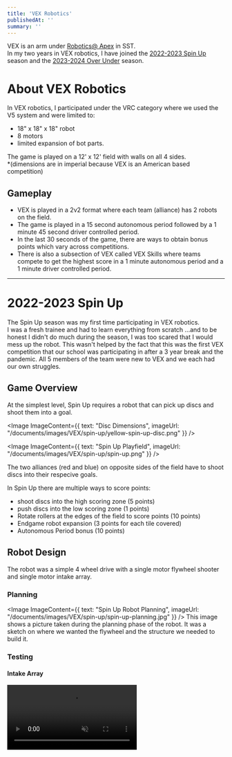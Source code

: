 ```yaml
---
title: 'VEX Robotics'
publishedAt: ''
summary: ''
---
```


VEX is an arm under [Robotics@ Apex](/mdx/areas/robotics/robotics-at-apex) in SST. \
In my two years in VEX robotics, I have joined the 
[2022-2023 Spin Up](https://www.hktechchallenge.com/pdf/VRC-SpinUp-GameManual-eng.pdf) season and the 
[2023-2024 Over Under](https://content.vexrobotics.com/docs/23-24/vrc-overunder/VRC-Manual-2023-24-4.0.pdf) season.

# About VEX Robotics
In VEX robotics, I participated under the VRC category where we used the V5 system and were limited to:
- 18" x 18" x 18" robot
- 8 motors
- limited expansion of bot parts. 

The game is played on a 12' x 12' field with walls on all 4 sides. \
*(dimensions are in imperial because VEX is an American based competition)

## Gameplay
- VEX is played in a 2v2 format where each team (alliance) has 2 robots on the field. 
- The game is played in a 15 second autonomous period followed by a 1 minute 45 second driver controlled period.
- In the last 30 seconds of the game, there are ways to obtain bonus points which vary across competitions. 
- There is also a subsection of VEX called VEX Skills where teams compete to get the highest score in a 1 minute autonomous period and a 1 minute driver controlled period.

---

# 2022-2023 Spin Up

The Spin Up season was my first time participating in VEX robotics. \
I was a fresh trainee and had to learn everything from scratch ...and to be honest I didn't do much during the season, I was too scared that I would mess up the robot. 
This wasn't helped by the fact that this was the first VEX competition that our school was participating in after a 3 year break and the pandemic.
All 5 members of the team were new to VEX and we each had our own struggles.


## Game Overview
At the simplest level, Spin Up requires a robot that can pick up discs and shoot them into a goal. 

<Image ImageContent={{
    text: "Disc Dimensions",
    imageUrl: "/documents/images/VEX/spin-up/yellow-spin-up-disc.png"
}} />

<Image ImageContent={{
    text: "Spin Up Playfield",
    imageUrl: "/documents/images/VEX/spin-up/spin-up.png"
}} />

The two alliances (red and blue) on opposite sides of the field have to shoot discs into their respecive goals. 

In Spin Up there are multiple ways to score points:
- shoot discs into the high scoring zone (5 points)
- push discs into the low scoring zone (1 points)
- Rotate rollers at the edges of the field to score points (10 points)
- Endgame robot expansion (3 points for each tile covered)
- Autonomous Period bonus (10 points)


## Robot Design
The robot was a simple 4 wheel drive with a single motor flywheel shooter and single motor intake array. 

### Planning
<Image ImageContent={{
    text: "Spin Up Robot Planning",
    imageUrl: "/documents/images/VEX/spin-up/spin-up-planning.jpg"
}} />
This image shows a picture taken during the planning phase of the robot.
It was a sketch on where we wanted the flywheel and the structure we needed to build it.

### Testing

#### Intake Array
<video src="/documents/images/VEX/spin-up/spin-up-intake-fail.mp4" muted autoPlay playsInline controls loop preload="metadata"/>
Testing the intake subsystem of the robot. \
It didn't work as intended, the discs kept getting stuck in the intake array.

#### Flywheel
<video src="/documents/images/VEX/spin-up/spin-up-outtake-test.mp4" muted autoPlay playsInline controls loop preload="metadata"/>
Testing the outtake subsystem of the robot. \
The flywheel worked, however, it took a long time to Spin Up and reduced cycle time. 

#### Final Robot
<Image ImageContent={{
    text: "Flywheel Testing",
    imageUrl: "/documents/images/VEX/spin-up/spin-up-testing.jpeg"
}} />
Shoutout to Zachary, my teammate who built the flywheel.

<Image ImageContent={{
    text: "Final Robot",
    imageUrl: "/documents/images/VEX/spin-up/spin-up-robot.jpg"
}} />


## Reflections
During the final competition, we did not fare too well. \
Our robot was not able to shoot the discs into the goal and we were not able to score many points.


However, looking at all the other robots, I realised that we were not the only ones who struggled. 
We were able to learn from the winners and see what we could improve on for the next season 
as well as made new friends from other schools and strengthen the VEX community in Singapore. 

---


# 2023-2024 Over Under
The Over Under season was my second time participating in VEX robotics. \
This time I was more confident in my abilities and took on a more active role in the team.
As I became the ExCo of the club and entered Secondary 3, I had to juggle between my responsibilities and competitions.
This season was also the first time that our school had 4 teams participating in VEX robotics. 

My group was made up of 5 members, 4 of which were my juniors whom I had the pleasure of working with for a year. 
Seeing them grow as we shared highs and lows pulls at my heartstrings.

I am proud of the work we did and the bot we built together. 


<Image ImageContent={{
    text: "VEX Team",
    imageUrl: "/documents/images/VEX/over-under/over-under-vex-team.jpeg"
}} />
Humans (left to right): \
Klifton (me), Jian An, Ying Xuan, Jayden, Kevin

## Game Overview
Over Under is a game where robots have to pick up triangular shaped balls (triballs) and place them in goals.
<Image ImageContent={{
    text: "Triball Dimensions",
    imageUrl: "/documents/images/VEX/over-under/green-triball.png"
}} />

<Image ImageContent={{
    text: "Over Under Playfield",
    imageUrl: "/documents/images/VEX/over-under/over-under.png"
}} />

Of the 60 Triballs Availible, 12 of which are on the field. \
The two alliances (red and blue) on opposite sides of the field have to shove the triballs into their respective goals.

In Over Under there are multiple ways to score points:
- Triballs in goals (5 points)
- Triballs on your side of the field (2 points)
- Endgame robot hang on pipes \
(20 points for highest elevation, decreasing in 5 points for each elevation level)
- Autonomous Period bonus (8 points)

## Robot Design

### Planning

This time... we planned... On paper and not in a span of 30 seconds. \
This is a sketch of our robot and ideas for a catapult and intake array.
Of course this was just an idea and not much of it was implemented in the final robot design.
<Image ImageContent={{
    text: "Over Under Planning",
    imageUrl: "/documents/images/VEX/over-under/over-under-planning.jpeg"
}} />
One thing we could improve is that after sketching the robot, 
we should make a 3D CAD model of it to see how parts work together and if there are any interferences.

### Testing

#### Intake Array
<video src="/documents/images/VEX/over-under/intake.mp4" muted autoPlay playsInline controls loop preload="metadata"/>
This video showcases the intake capabilities of the robot, it was able to pick up the triballs and store them in the robot. 
Although we didn't manage to get it working 100% of the time, it was deemed good enough for match.

#### Catapult
This was an early build of our catapult — or flatapult depending on how you look at it — that was able to shoot the triballs near the goal.
<video src="/documents/images/VEX/over-under/flatapult-2.mp4" muted autoPlay playsInline controls loop preload="metadata"/>

#### Boat Drive
This section is called boat drive because it gives the robot the ability to move over small obstacles.
In this case, the robot was able to move over the middle bar. 
<Image ImageContent={{
    text: "VEX boat drive",
    imageUrl: "/documents/images/VEX/over-under/boat_drive.gif"
}} />

This made it easy for the robot to move around the field and score more points.

#### Final Robot
<Image ImageContent={{
    text: "Final bot",
    imageUrl: "/documents/images/VEX/over-under/over-under-bot.jpeg"
}} />
^^^ The cutest version of our robot, we called it `Bob`. 

## Skills planning
For this season, we were calmer in approaching the game. 
We realised that a way to score points was to focus on the skills section of the game.
<video src="/documents/images/VEX/over-under/skills-plan.mp4" muted autoPlay playsInline controls loop preload="metadata"/>

## Reflections
After competition we realised that taking into account the 'meta' of the game is important. 
However, we learnt that its not coming up with the 'meta' that is important, 
its coming up with a bot that can counter the 'meta'. 


In Over Under, our final competition didn't go as we had planned, 
all of the members were tired and since the competition was at the beginning of the next year, 
all of us had new roles in the next stage of our education. 
But in the end we still tried our best, and **it was an amazing year we had competing together** .

*meta: 'most effective tactics available'

---

## Related
- [Robotics@ Apex](/mdx/areas/robotics/robotics-at-apex)
- [Lego Robotics](/mdx/areas/robotics/lego-robotics)